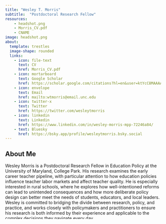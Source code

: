 ```yaml
---
title: "Wesley T. Morris"
subtitle:  "Postdoctoral Research Fellow"
resources: 
    - headshot.png
    - Morris_CV.pdf
    - CNAME
image: headshot.png
about:
  template: trestles
  image-shape: rounded
  links:
    - icon: file-text
      text: CV
      href: Morris_CV.pdf
    - icon: mortarboard
      text: Google Scholar
      href: https://scholar.google.com/citations?hl=en&user=ktYcC8MAAAAJ&view_op=list_works&authuser=5&gmla=AH70aAWVyVJkXi7NWJQBqNzgLmUIHMp1BeJhLZbRPnf2S7CC718HviNud1FttDOMRthIlc1Uk9nKmh6UqikZp6jzrJmJ3KDwsfBwqg
    - icon: envelope
      text: Email
      href: mailto:wtmorris@email.unc.edu
    - icon: twitter-x
      text: Twitter
      href: https://twitter.com/wesleytmorris
    - icon: linkedin
      text: Linkedin
      href: https://www.linkedin.com/in/wesley-morris-mpp-72246a84/
    - text: Bluesky
      href: https://bsky.app/profile/wesleytmorris.bsky.social
---
```

## About Me
Wesley Morris is a Postdoctoral Research Fellow in Education Policy at the University of Maryland, College Park. His research examines the early career teacher pipeline, with particular attention to how education policies influence teacher labor markets and affect teacher quality. He is especially interested in rural schools, where he explores how well-intentioned reforms can lead to unintended consequences and how more deliberate policy design can better meet the needs of students, educators, and local leaders. Wesley is committed to bridging the divide between research, policy, and practice, and works closely with policymakers and practitioners to ensure his research is both informed by their experience and applicable to the complex decisions they navigate every day.

